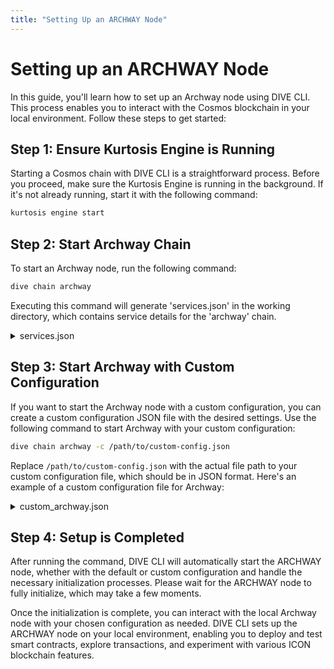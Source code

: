 ```yaml
---
title: "Setting Up an ARCHWAY Node"
---
```



# Setting up an ARCHWAY Node

In this guide, you'll learn how to set up an Archway node using DIVE CLI. This process enables you to interact with the Cosmos blockchain in your local environment. Follow these steps to get started:

## Step 1: Ensure Kurtosis Engine is Running

Starting a Cosmos chain with DIVE CLI is a straightforward process. Before you proceed, make sure the Kurtosis Engine is running in the background. If it's not already running, start it with the following command:

```bash filename="" copy
kurtosis engine start
```

## Step 2: Start Archway Chain

To start an Archway node, run the following command:

```bash filename="" copy
dive chain archway
```

Executing this command will generate 'services.json' in the working directory, which contains service details for the 'archway' chain.

<details>
<summary>
services.json
</summary>

```json filename="" copy
{
  "service_name": "node-service-constantine-3",
  "endpoint_public": "http://127.0.0.1:4564",
  "endpoint": "http://172.16.0.3:26657",
  "keypassword": "password",
  "chain_id": "constantine-3",
  "chain_key": "constantine-3-key"
}
```

- **service_name:** The name of the service.
- **endpoint_public:** The public endpoint URL for interacting with the service.
- **endpoint:** The endpoint for interacting with the service.
- **keypassword:** The password used for accessing the service.
- **chain_id:** The chain name.
- **chain_key:** The chain's key name.
</details>


## Step 3: Start Archway with Custom Configuration

If you want to start the Archway node with a custom configuration, you can create a custom configuration JSON file with the desired settings. Use the following command to start Archway with your custom configuration:

```bash filename="" copy
dive chain archway -c /path/to/custom-config.json
```

Replace `/path/to/custom-config.json` with the actual file path to your custom configuration file, which should be in JSON format. Here's an example of a custom configuration file for Archway:

<details>
<summary>
custom_archway.json
</summary>

```json filename="" copy
{
  "cid": "archway-node-0",
  "key": "archway-node-0-key",
  "private_grpc": 9090,
  "private_http": 9091,
  "private_tcp": 26656,
  "private_rpc": 26657,
  "public_grpc": 9090,
  "public_http": 9091,
  "public_tcp": 26656,
  "public_rpc": 4564,
  "password": "password"
}
```
In this example, we've set custom values for the CID (Chain ID), key, ports, and password. Modify the values in the JSON file according to your requirements.
</details>



## Step 4: Setup is Completed

After running the command, DIVE CLI will automatically start the ARCHWAY node, whether with the default or custom configuration and handle the necessary initialization processes. Please wait for the ARCHWAY node to fully initialize, which may take a few moments.

Once the initialization is complete, you can interact with the local Archway node with your chosen configuration as needed. DIVE CLI sets up the ARCHWAY node on your local environment, enabling you to deploy and test smart contracts, explore transactions, and experiment with various ICON blockchain features.
